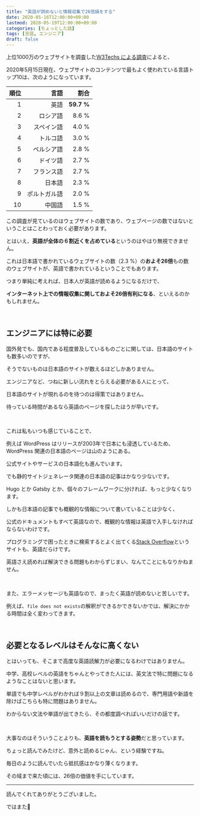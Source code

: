 ```yaml
---
title: "英語が読めないと情報収集で26倍損をする"
date: 2020-05-16T12:00:00+09:00
lastmod: 2020-05-19T12:00:00+09:00
categories: [ちょっとした話]
tags: [言語, エンジニア]
draft: false
---
```


上位1000万のウェブサイトを調査した[W3Techs による調査](https://w3techs.com/technologies/overview/content_language)によると、

2020年5月15日現在、ウェブサイトのコンテンツで最もよく使われている言語トップ10は、次のようになっています。

<!--more-->

順位|言語|割合
--:|--:|--:
1|英語|**59.7 %**
2|ロシア語|8.6 %
3|スペイン語|4.0 %
4|トルコ語|3.0 %
5|ペルシア語|2.8 %
6|ドイツ語|2.7 %
7|フランス語|2.7 %
8|日本語|2.3 %
9|ポルトガル語|2.0 %
10|中国語|1.5 %

この調査が見ているのはウェブサイトの数であり、ウェブページの数ではないということはことわっておく必要があります。

とはいえ、**英語が全体の６割近くを占めている**というのはやはり無視できません。

これは日本語で書かれているウェブサイトの数（2.3 %）の**およそ26倍**もの数のウェブサイトが、英語で書かれているということでもあります。

つまり単純に考えれば、日本人が英語が読めるようになるだけで、

**インターネット上での情報収集に関しておよそ26倍有利になる**、といえるのかもしれません。

<relpos link="gengo-onsei" />

<br/>

## エンジニアには特に必要

国外発でも、国内である程度普及しているものごとに関しては、日本語のサイトも数多いのですが、

そうでないものは日本語のサイトが数えるほどしかありません。

エンジニアなど、つねに新しい流れをとらえる必要がある人にとって、

日本語のサイトが現れるのを待つのは得策ではありません。

待っている時間があるなら英語のページを探したほうが早いです。

<br/>

これは私もいつも感じていることで、

例えば WordPress はリリースが2003年で日本にも浸透しているため、WordPress 関連の日本語のページは山のようにある。

公式サイトやサービスの日本語化も進んでいます。

でも静的サイトジェネレータ関連の日本語の記事はかなり少ないです。

Hugo とか Gatsby とか、個々のフレームワークに分ければ、もっと少なくなります。

しかも日本語の記事でも概観的な情報について書いていることは少なく、

公式のドキュメントもすべて英語なので、概観的な情報は英語で入手しなければならないわけです。

プログラミングで困ったときに検索するとよく出てくる[Stack Overflow](https://stackoverflow.com/)というサイトも、英語だらけです。

英語さえ読めれば解決できる問題もわからずじまい、なんてことにもなりかねません。

<br/>

また、エラーメッセージも英語なので、まったく英語が読めないと苦しいです。

例えば、`file does not exists`の解釈ができるかできないかでは、解決にかかる時間は全く変わってきます。

<relpos link="pcap-report" />

<br/>

## 必要となるレベルはそんなに高くない

とはいっても、そこまで高度な英語読解力が必要になるわけではありません。

中学、高校レベルの英語をちゃんとやってきた人には、英文法で特に問題になるようなことはないと思います。

単語でも中学レベルがわかれば９割以上の文章は読めるので、専門用語や新語を除けばこちらも特に問題はありません。

わからない文法や単語が出てきたら、その都度調べればいいだけの話です。

<br/>

大事なのはそういうことよりも、**英語を読もうとする姿勢**だと思っています。

ちょっと読んでみたけど、意外と読めるじゃん、という経験ですね。

毎日のように読んでいたら抵抗感はかなり薄くなります。

その域まで来た頃には、26倍の価値を手にしています。

<relpos link="tango-ankihoho" />

---

読んでくれてありがとうございました。

ではまた👋

